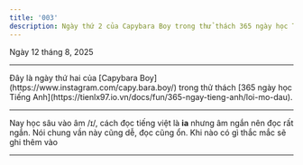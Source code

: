 ```yaml
---
title: '003'
description: Ngày thứ 2 của Capybara Boy trong thử thách 365 ngày học Tiếng Anh
---
```


Ngày 12 tháng 8, 2025

---

<Intro>
  Đây là ngày thứ hai của [Capybara Boy](https://www.instagram.com/capy.bara.boy/) trong thử thách [365 ngày học Tiếng Anh](https://tienlx97.io.vn/docs/fun/365-ngay-tieng-anh/loi-mo-dau).
</Intro>

---

Nay học sâu vào âm /ɪ/, cách đọc tiếng việt là **ia** nhưng âm ngắn nên đọc rất ngắn. Nói chung vần này cũng dễ, đọc cũng ổn. Khi nào có gì thắc mắc sẽ ghi thêm vào

---

<YouTubeIframe src="https://www.youtube.com/embed/oRbusbWKOMM?list=PLaG_Jgg6K_D6bmDBtaVNQ7OjEQsY_0-k2" />
